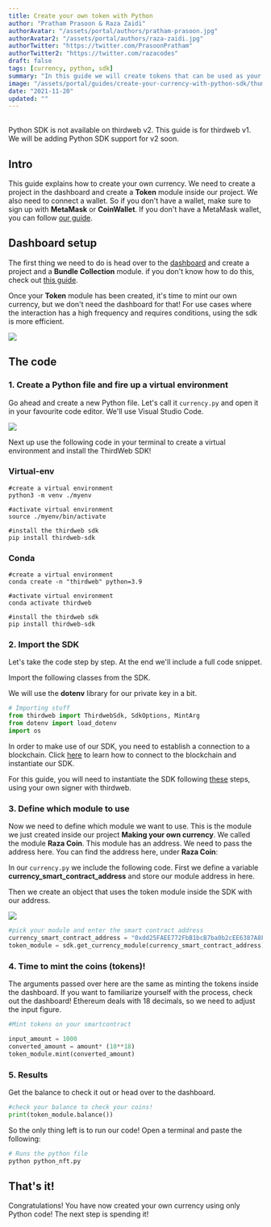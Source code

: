 ```yaml
---
title: Create your own token with Python
author: "Pratham Prasoon & Raza Zaidi"
authorAvatar: "/assets/portal/authors/pratham-prasoon.jpg"
authorAvatar2: "/assets/portal/authors/raza-zaidi.jpg"
authorTwitter: "https://twitter.com/PrasoonPratham"
authorTwitter2: "https://twitter.com/razacodes"
draft: false
tags: [currency, python, sdk]
summary: "In this guide we will create tokens that can be used as your own currency with the thirdweb Python SDK"
image: "/assets/portal/guides/create-your-currency-with-python-sdk/thumbnail.png"
date: "2021-11-20"
updated: ""
---
```


<br />
<MdxAlert status="warning">
Python SDK is not available on thirdweb v2. This guide is for thirdweb v1. We will be adding Python SDK support for v2 soon.
</MdxAlert>

## Intro

This guide explains how to create your own currency. We need to create a project in the dashboard and create a **Token** module inside our project. We also need to connect a wallet. So if you don't have a wallet, make sure to sign up with **MetaMask** or **CoinWallet**. If you don't have a MetaMask wallet, you can follow [our guide](/guides/create-a-metamask-wallet).

## Dashboard setup

The first thing we need to do is head over to the [dashboard](https://v1.thirdweb.com/dashboard) and create a project and a **Bundle Collection** module. if you don't know how to do this, check out [this guide](/learn-thirdweb/projects-and-modules).

Once your **Token** module has been created, it's time to mint our own currency, but we don't need the dashboard for that! For use cases where the interaction has a high frequency and requires conditions, using the sdk is more efficient.

![](/assets/portal/guides/create-your-currency-with-python-sdk/16_module_done.png)

## The code

### 1. Create a Python file and fire up a virtual environment

Go ahead and create a new Python file. Let's call it `currency.py` and open it in your favourite code editor. We'll use Visual Studio Code.

![](/assets/portal/guides/create-your-currency-with-python-sdk/17_python_file.png)

Next up use the following code in your terminal to create a virtual environment and install the ThirdWeb SDK!

### Virtual-env

```bash:virtual-env
#create a virtual environment
python3 -m venv ./myenv

#activate virtual environment
source ./myenv/bin/activate

#install the thirdweb sdk
pip install thirdweb-sdk
```

### Conda

```bash:virtual-env
#create a virtual environment
conda create -n "thirdweb" python=3.9

#activate virtual environment
conda activate thirdweb

#install the thirdweb sdk
pip install thirdweb-sdk
```

### 2. Import the SDK

Let's take the code step by step. At the end we'll include a full code snippet.

Import the following classes from the SDK.

We will use the **dotenv** library for our private key in a bit.

```python:currency.py
# Importing stuff
from thirdweb import ThirdwebSdk, SdkOptions, MintArg
from dotenv import load_dotenv
import os
```

In order to make use of our SDK, you need to establish a connection to a blockchain.
Click [here](/learn/connect-to-blockchain) to learn how to connect to the blockchain and instantiate our SDK.

For this guide, you will need to instantiate the SDK following [these](/learn/connect-to-blockchain#using-your-own-signer-with-thirdweb) steps, using your own signer with thirdweb.

### 3. Define which module to use

Now we need to define which module we want to use. This is the module we just created inside our project **Making your own currency**. We called the module **Raza Coin**. This module has an address. We need to pass the address here. You can find the address here, under **Raza Coin**:

In our `currency.py` we include the following code. First we define a variable **currency_smart_contract_address** and store our module address in here.

Then we create an object that uses the token module inside the SDK with our address.

![](/assets/portal/guides/create-your-currency-with-python-sdk/16_module_done.png)

```python:currency.py
#pick your module and enter the smart contract address
currency_smart_contract_address = "0xdd25FAEE772FbB1bcB7ba0b2cEE6387A8F82f032"
token_module = sdk.get_currency_module(currency_smart_contract_address)
```

### 4. Time to mint the coins (tokens)!

The arguments passed over here are the same as minting the tokens inside the dashboard. If you want to familiarize yourself with the process, check out the dashboard! Ethereum deals with 18 decimals, so we need to adjust the input figure.

```python:currency.py
#Mint tokens on your smartcontract

input_amount = 1000
converted_amount = amount* (10**18)
token_module.mint(converted_amount)
```

### 5. Results

Get the balance to check it out or head over to the dashboard.

```python:currency.py
#check your balance to check your coins!
print(token_module.balance())
```

So the only thing left is to run our code! Open a terminal and paste the following:

```bash
# Runs the python file
python python_nft.py
```

## That's it!

Congratulations! You have now created your own currency using only Python code! The next step is spending it!

